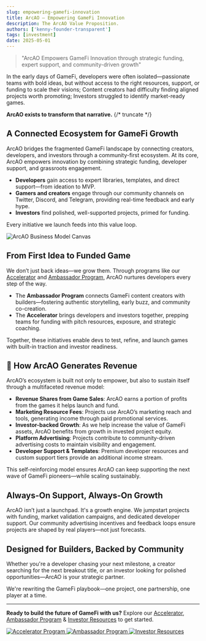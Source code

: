 ```yaml
---
slug: empowering-gamefi-innovation
title: ArcAO — Empowering GameFi Innovation 
description: The ArcAO Value Proposition.
authors: ['kenny-founder-transparent']
tags: [investment]
date: 2025-05-01
---
```



> "ArcAO Empowers GameFi Innovation through strategic funding, expert support, and community-driven growth"

In the early days of GameFi, developers were often isolated—passionate teams with bold ideas, but without access to the right resources, support, or funding to scale their visions; Content creators had difficulty finding aligned projects worth promoting; Investors struggled to identify market-ready games.

**ArcAO exists to transform that narrative.**
{/* truncate */}
## A Connected Ecosystem for GameFi Growth

ArcAO bridges the fragmented GameFi landscape by connecting creators, developers, and investors through a community-first ecosystem. At its core, ArcAO empowers innovation by combining strategic funding, developer support, and grassroots engagement.

- **Developers** gain access to expert libraries, templates, and direct support—from ideation to MVP.
- **Gamers and creators** engage through our community channels on Twitter, Discord, and Telegram, providing real-time feedback and early hype.
- **Investors** find polished, well-supported projects, primed for funding.

Every initiative we launch feeds into this value loop.

![ArcAO Business Model Canvas](/img/business-model-canvas.png)

## From First Idea to Funded Game

We don’t just back ideas—we grow them. Through programs like our <a href={ARCAO.acceleratorProgramSignup} target="_blank">Accelerator</a> and <a href={ARCAO.ambassadorProgramSignup} target="_blank">Ambassador Program</a>, ArcAO nurtures developers every step of the way.

- The **Ambassador Program** connects GameFi content creators with builders—fostering authentic storytelling, early buzz, and community co-creation.
- The **Accelerator** brings developers and investors together, prepping teams for funding with pitch resources, exposure, and strategic coaching.

Together, these initiatives enable devs to test, refine, and launch games with built-in traction and investor readiness.

## 💸 How ArcAO Generates Revenue

ArcAO’s ecosystem is built not only to empower, but also to sustain itself through a multifaceted revenue model:

- **Revenue Shares from Game Sales**: ArcAO earns a portion of profits from the games it helps launch and fund.
- **Marketing Resource Fees**: Projects use ArcAO’s marketing reach and tools, generating income through paid promotional services.
- **Investor-backed Growth**: As we help increase the value of GameFi assets, ArcAO benefits from growth in invested project equity.
- **Platform Advertising**: Projects contribute to community-driven advertising costs to maintain visibility and engagement.
- **Developer Support & Templates**: Premium developer resources and custom support tiers provide an additional income stream.

This self-reinforcing model ensures ArcAO can keep supporting the next wave of GameFi pioneers—while scaling sustainably.

## Always-On Support, Always-On Growth

ArcAO isn’t just a launchpad. It's a growth engine. We jumpstart projects with funding, market validation campaigns, and dedicated developer support. Our community advertising incentives and feedback loops ensure projects are shaped by real players—not just forecasts.

## Designed for Builders, Backed by Community

Whether you're a developer chasing your next milestone, a creator searching for the next breakout title, or an investor looking for polished opportunities—ArcAO is your strategic partner. 

We're rewriting the GameFi playbook—one project, one partnership, one player at a time.

---

**Ready to build the future of GameFi with us?** Explore our <a href={ARCAO.acceleratorProgramSignup} target="_blank">Accelerator</a>, <a href={ARCAO.ambassadorProgramSignup} target="_blank">Ambassador Program</a> & <a href={ARCAO.investorSignup} target="_blank">Investor Resources</a> to get started.

<a href={ARCAO.acceleratorProgramSignup} target="_blank">
  <img
    alt="Accelerator Program"
    src="https://img.shields.io/badge/Accelerator-Join%20Now-FF6B6B?style=for-the-badge&logo=rocket"
  />
</a>

<a href={ARCAO.ambassadorProgramSignup} target="_blank">
  <img
    alt="Ambassador Program"
    src="https://img.shields.io/badge/Ambassador-Join%20Now-4CAF50?style=for-the-badge&logo=star"
  />
</a>

<a href={ARCAO.investorSignup} target="_blank">
  <img
    alt="Investor Resources"
    src="https://img.shields.io/badge/Investor-Resources-7B1FA2?style=for-the-badge&logo=cash-stack"
  />
</a>
